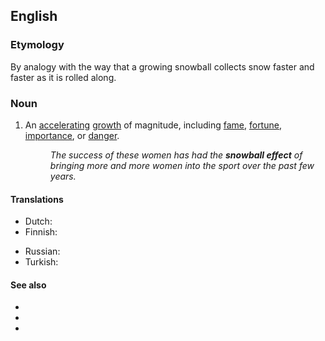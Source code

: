==English==
{{wikipedia}}

===Etymology===
By analogy with the way that a growing snowball collects snow faster and faster as it is rolled along.

===Noun===
{{en-noun}}

# An [[accelerating]] [[growth]] of magnitude, including [[fame]], [[fortune]], [[importance]], or [[danger]].
#: ''The success of these women has had the '''snowball effect''' of bringing more and more women into the sport over the past few years.''

====Translations====
{{trans-top|accelerating growth}}
* Dutch: {{t+|nl|sneeuwbaleffect|n}}
* Finnish: {{t+|fi|lumipalloefekti}}
{{trans-mid}}
* Russian: {{t|ru|эффе́кт сне́жного ко́ма|m|tr=effékt snéžnovo kóma}}
* Turkish: {{t+|tr|kar topu etkisi}}
{{trans-bottom}}

====See also====
* {{l|en|exponential growth}}
* {{l|en|domino effect}}
* {{l|en|slippery slope}}